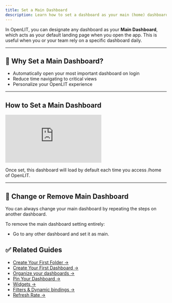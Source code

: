 ```yaml
---
title: Set a Main Dashboard
description: Learn how to set a dashboard as your main (home) dashboard in OpenLIT for faster access to your most important views.
---
```


In OpenLIT, you can designate any dashboard as your **Main Dashboard**, which acts as your default landing page when you open the app. This is useful when you or your team rely on a specific dashboard daily.

---

## 🎯 Why Set a Main Dashboard?

- Automatically open your most important dashboard on login
- Reduce time navigating to critical views
- Personalize your OpenLIT experience

---

## How to Set a Main Dashboard

<iframe className="w-full aspect-video" src="https://www.youtube.com/embed/fJNom9ULRIs?list=PLgErWFh-dyiGp9yUDnnx67wHEeNqzzMXZ" title="How to set a Main Dashboard as Your Home Board on OpenLIT – Quick Navigation Setup" frameborder="0" allow="accelerometer; autoplay; clipboard-write; encrypted-media; gyroscope; picture-in-picture; web-share" referrerpolicy="strict-origin-when-cross-origin" allowfullscreen></iframe>

Once set, this dashboard will load by default each time you access /home of OpenLIT.

---

## 🔄 Change or Remove Main Dashboard

You can always change your main dashboard by repeating the steps on another dashboard.

To remove the main dashboard setting entirely:
- Go to any other dashboard and set it as main.

## ✅ Related Guides

- [Create Your First Folder →](/latest/features/dashboards/create-your-first-folder)  
- [Create Your First Dashboard →](/latest/features/dashboards/create-your-first-dashboard)  
- [Organize your dashboards →](/latest/features/dashboards/organize-your-dashboards)  
- [Pin Your Dashboard →](/latest/features/dashboards/pin-your-dashboard)  
- [Widgets →](/latest/features/dashboards/widgets/introduction)  
- [Filters & Dynamic bindings →](/latest/features/dashboards/use-filters-and-dynamic-bindings)
- [Refresh Rate →](/latest/features/dashboards/auto-refresh-and-time-interval)